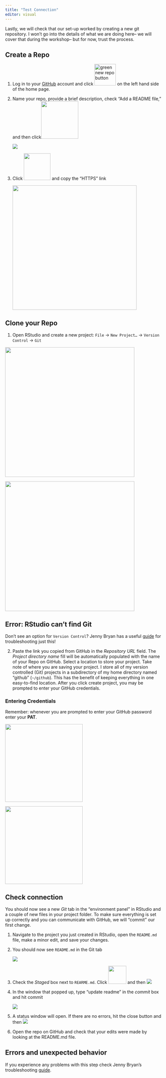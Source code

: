 ```yaml
---
title: "Test Connection"
editor: visual
---
```


Lastly, we will check that our set-up worked by creating a new git repository. I won't go into the details of what we are doing here-- we will cover that during the workshop-- but for now, trust the process.

## Create a Repo

1.  Log in to your [GitHub](https://github.com/) account and click ![green new repo button](/images/new.png){width="69"} on the left hand side of the home page.

2.  Name your repo, provide a brief description, check "Add a README file," and then click![](/images/createrepo.png){width="120"}

    ![](/images/newrepo.png)

3.  Click ![](/images/code.png){width="86"} and copy the "HTTPS" link

    ![](/images/clone.png){width="400"}

## Clone your Repo

1.  Open RStudio and create a new project: `File` -\> `New Project…` -\> `Version Control` -\> `Git`

::: {layout-ncol="2"}
![](/images/newproj1.png){width="417"}

![](/images/newproj2.png){width="417"}
:::

::: callout-important
## Error: RStudio can't find Git

Don't see an option for `Version Control`? Jenny Bryan has a useful [guide](https://happygitwithr.com/rstudio-see-git.html#rstudio-see-git) for troubleshooting just this!
:::

2.  Paste the link you copied from GitHub in the *Repository URL* field. The *Project directory name* fill will be automatically populated with the name of your Repo on GitHub. Select a location to store your project. Take note of where you are saving your project. I store all of my version controlled (Git) projects in a subdirectory of my home directory named "github" (`~/github`). This has the benefit of keeping everything in one easy-to-find location. After you click create project, you may be prompted to enter your GitHub credentials.

::: callout-important
### Entering Credentials

Remember: whenever you are prompted to enter your GitHub password enter your **PAT**.

::: {layout-ncol="2"}
![](/images/username.png){width="250"}

![](/images/password.png){width="250"}
:::
:::

## Check connection

You should now see a new *Git* tab in the "environment panel" in RStudio and a couple of new files in your project folder. To make sure everything is set up correctly and you can communicate with GitHub, we will "commit" our first change.

1.  Navigate to the project you just created in RStudio, open the `README.md` file, make a minor edit, and save your changes.

2.  You should now see `README.md` in the Git tab

    ![](/images/readme_git.png)

3.  Check the *Staged* box next to `REARME.md`. Click ![](/images/pull.png){width="58"} and then ![](/images/commit.png)

4.  In the window that popped up, type "update readme" in the *commit* box and hit commit

    ![](/images/commitwindow.png)

5.  A status window will open. If there are no errors, hit the close button and then ![](/images/push.png)

6.  Open the repo on GitHub and check that your edits were made by looking at the README.md file.

::: callout-important
## Errors and unexpected behavior

If you experience any problems with this step check Jenny Bryan's troubleshooting [guide](https://happygitwithr.com/troubleshooting.html).
:::

